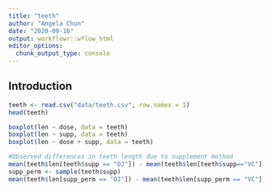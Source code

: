 ```yaml
---
title: "teeth"
author: "Angela Chun"
date: "2020-09-16"
output: workflowr::wflow_html
editor_options:
  chunk_output_type: console
---
```


## Introduction

```r
teeth <- read.csv("data/teeth.csv", row.names = 1)
head(teeth)
```

```r
boxplot(len ~ dose, data = teeth)
boxplot(len ~ supp, data = teeth)
boxplot(len ~ dose + supp, data = teeth)
```

```r
#Observed differences in teeth length due to supplement method
mean(teeth$len[teeth$supp == "OJ"]) - mean(teeth$len[teeth$supp=="VC"])
supp_perm <- sample(teeth$supp)
mean(teeth$len[supp_perm == "OJ"]) - mean(teeth$len[supp_perm == "VC"])
```

